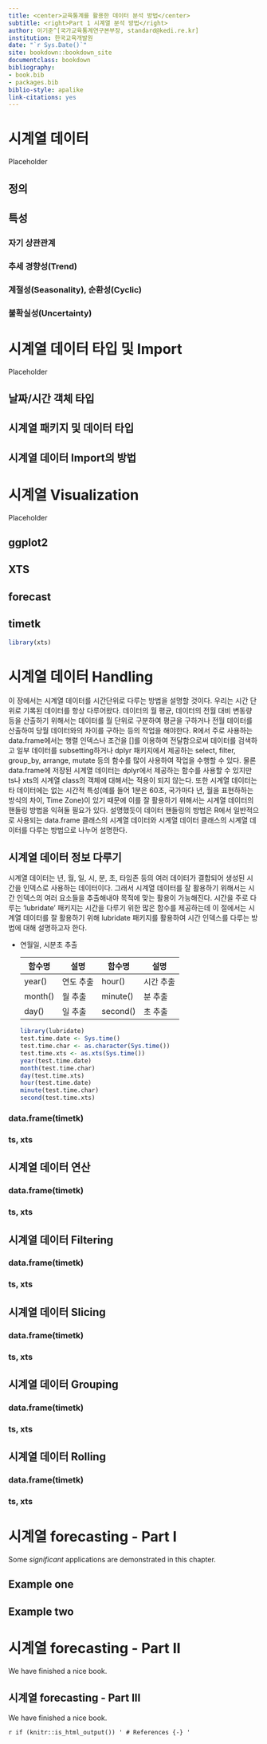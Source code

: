 ```yaml
---
title: <center>교육통계를 활용한 데이터 분석 방법</center>
subtitle: <right>Part 1 시계열 분석 방법</right>
author: 이기준^[국가교육통계연구본부장, standard@kedi.re.kr]
institution: 한국교육개발원
date: "`r Sys.Date()`"
site: bookdown::bookdown_site
documentclass: bookdown
bibliography:
- book.bib
- packages.bib
biblio-style: apalike
link-citations: yes
---
```


# 시계열 데이터

Placeholder

## 정의

## 특성

### 자기 상관관계

### 추세 경향성(Trend)

### 계절성(Seasonality), 순환성(Cyclic)

### 불확실성(Uncertainty)

<!--chapter:end:index.Rmd-->

# 시계열 데이터 타입 및 Import

Placeholder

## 날짜/시간 객체 타입

## 시계열 패키지 및 데이터 타입

## 시계열 데이터 Import의 방법

<!--chapter:end:01-data_import.Rmd-->

# 시계열 Visualization

Placeholder

## ggplot2

## XTS

## forecast

## timetk

<!--chapter:end:02-visualization.Rmd-->

```r
library(xts)
```

# 시계열 데이터 Handling

이 장에서는 시계열 데이터를 시간단위로 다루는 방법을 설명할 것이다. 우리는 시간 단위로 기록된 데이터를 항상 다루어왔다. 데이터의 월 평균, 데이터의 전월 대비 변동량 등을 산출하기 위해서는 데이터를 월 단위로 구분하여 평균을 구하거나 전월 데이터를 산출하여 당월 데이터와의 차이를 구하는 등의 작업을 해야한다. R에서 주로 사용하는 data.frame에서는 행렬 인덱스나 조건을 []를 이용하여 전달함으로써 데이터를 검색하고 일부 데이터를 subsetting하거나 dplyr 패키지에서 제공하는 select, filter, group_by, arrange, mutate 등의 함수를 많이 사용하여 작업을 수행할 수 있다. 물론 data.frame에 저장된 시계열 데이터는 dplyr에서 제공하는 함수를 사용할 수 있지만 ts나 xts의 시계열 class의 객체에 대해서는 적용이 되지 않는다. 또한 시계열 데이터는 타 데이터에는 없는 시간적 특성(예를 들어 1분은 60초, 국가마다 년, 월을 표현하하는 방식의 차이, Time Zone)이 있기 때문에 이를 잘 활용하기 위해서는 시계열 데이터의 핸들링 방법을 익혀둘 필요가 있다. 설명했듯이 데이터 핸들링의 방법은 R에서 일반적으로 사용되는 data.frame 클래스의 시계열 데이터와 시계열 데이터 클래스의 시계열 데이터를 다루는 방법으로 나누어 설명한다.

## 시계열 데이터 정보 다루기

시계열 데이터는 년, 월, 일, 시, 분, 초, 타임존 등의 여러 데이터가 결합되어 생성된 시간을 인덱스로 사용하는 데이터이다. 그래서 시계열 데이터를 잘 활용하기 위해서는 시간 인덱스의 여러 요소들을 추출해내야 목적에 맞는 활용이 가능해진다. 시간을 주로 다루는 'lubridate' 패키지는 시간을 다루기 위한 많은 함수를 제공하는데 이 절에서는 시계열 데이터를 잘 활용하기 위해 lubridate 패키지를 활용하여 시간 인덱스를 다루는 방법에 대해 설명하고자 한다.

-   연월일, 시분초 추출

    | 함수명  | 설명      | 함수명   | 설명      |
    |---------|-----------|----------|-----------|
    | year()  | 연도 추출 | hour()   | 시간 추출 |
    | month() | 월 추출   | minute() | 분 추출   |
    | day()   | 일 추출   | second() | 초 추출   |

    ```r
    library(lubridate)
    test.time.date <- Sys.time()
    test.time.char <- as.character(Sys.time())
    test.time.xts <- as.xts(Sys.time())
    year(test.time.date)
    month(test.time.char)
    day(test.time.xts)
    hour(test.time.date)
    minute(test.time.char)
    second(test.time.xts)
    ```

### data.frame(timetk)

### ts, xts

## 시계열 데이터 연산

### data.frame(timetk)

### ts, xts

## 시계열 데이터 Filtering

### data.frame(timetk)

### ts, xts

## 시계열 데이터 Slicing

### data.frame(timetk)

### ts, xts

## 시계열 데이터 Grouping

### data.frame(timetk)

### ts, xts

## 시계열 데이터 Rolling

### data.frame(timetk)

### ts, xts

<!--chapter:end:03-data_handling.Rmd-->

# 시계열 forecasting - Part I

Some *significant* applications are demonstrated in this chapter.

## Example one

## Example two

<!--chapter:end:04-forecasting_I.Rmd-->

# 시계열 forecasting - Part II

We have finished a nice book.

<!--chapter:end:05-forecasting-II.Rmd-->

## 시계열 forecasting - Part III

We have finished a nice book.

<!--chapter:end:06-forecasting-III.Rmd-->

`r if (knitr::is_html_output()) ' # References {-} '`

<!--chapter:end:07-references.Rmd-->

